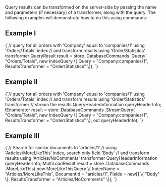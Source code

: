 
Query results can be transformed on the  server-side by passing the name and parameters (if necessary) of a transformer, along with the query. The following examples will demonstrate how to do this using commands:

## Example I

<TabItem value="query_transformer_1" label="query_transformer_1">
<CodeBlock language="csharp">
{`// query for all orders with 'Company' equal to 'companies/1' using 'Orders/Totals' index
// and transform results using 'Order/Statistics' transformer
QueryResult result = store
	.DatabaseCommands
	.Query(
		"Orders/Totals",
		new IndexQuery
		\{
			Query = "Company:companies/1",
			ResultsTransformer = "Order/Statistics"
		\});
`}
</CodeBlock>
</TabItem>

## Example II

<TabItem value="query_transformer_2" label="query_transformer_2">
<CodeBlock language="csharp">
{`// query for all orders with 'Company' equal to 'companies/1' using 'Orders/Totals' index
// and transform results using 'Order/Statistics' transformer
// stream the results
QueryHeaderInformation queryHeaderInfo;
IEnumerator<RavenJObject> result = store
	.DatabaseCommands
	.StreamQuery(
		"Orders/Totals",
		new IndexQuery
		\{
			Query = "Company:companies/1",
			ResultsTransformer = "Order/Statistics"
		\},
		out queryHeaderInfo);
`}
</CodeBlock>
</TabItem>

## Example III

<TabItem value="query_transformer_3" label="query_transformer_3">
<CodeBlock language="csharp">
{`// Search for similar documents to 'articles/1'
// using 'Articles/MoreLikeThis' index, search only field 'Body'
// and transform results using 'Articles/NoComments' transformer
QueryHeaderInformation queryHeaderInfo;
MultiLoadResult result = store
	.DatabaseCommands
	.MoreLikeThis(
		new MoreLikeThisQuery
		\{
			IndexName = "Articles/MoreLikeThis",
			DocumentId = "articles/1",
			Fields = new[] \{ "Body" \},
			ResultsTransformer = "Articles/NoComments"
		\});
`}
</CodeBlock>
</TabItem>


